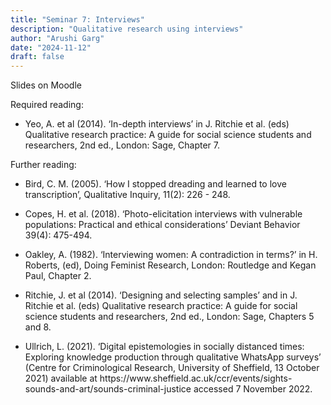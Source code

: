 ```yaml
---
title: "Seminar 7: Interviews"
description: "Qualitative research using interviews"
author: "Arushi Garg"
date: "2024-11-12"
draft: false
---
```


Slides on Moodle 

Required reading:

* Yeo, A. et al (2014). ‘In-depth interviews’ in J. Ritchie et al. (eds) Qualitative research practice: A guide for social science students and researchers, 2nd ed., London: Sage, Chapter 7.

Further reading:

* Bird, C. M. (2005). ‘How I stopped dreading and learned to love transcription’, Qualitative Inquiry, 11(2): 226 - 248.

* Copes, H. et al. (2018). ‘Photo-elicitation interviews with vulnerable populations: Practical and ethical considerations’ Deviant Behavior 39(4): 475-494.

* Oakley, A. (1982). ‘Interviewing women: A contradiction in terms?’ in H. Roberts, (ed), Doing Feminist Research, London: Routledge and Kegan Paul, Chapter 2.

* Ritchie, J. et al (2014). ‘Designing and selecting samples’ and in J. Ritchie et al. (eds) Qualitative research practice: A guide for social science students and researchers, 2nd ed., London: Sage, Chapters 5 and 8.

* Ullrich, L. (2021). ‘Digital epistemologies in socially distanced times: Exploring knowledge production through qualitative WhatsApp surveys’ (Centre for Criminological Research, University of Sheffield, 13 October 2021) available at https://www.sheffield.ac.uk/ccr/events/sights-sounds-and-art/sounds-criminal-justice accessed 7 November 2022.